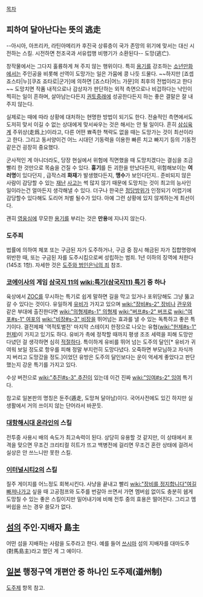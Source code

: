 [[목차]]
== 피하여 달아난다는 뜻의 逃走 ==
--아시아, 아프리카, 라틴아메리카 후진국 상류층이 국가 존망의 위기에 맞서는 대신 시전하는 스킬. 시전하면 천조국과 서유럽행 비행기가 소환된다--
도망(逃亡).

창작물에서는 그다지 훌륭하게 쳐 주지 않는 행위이다. 특히 [[용기]]를 강조하는 [[소년만화]]에서는 주인공을 비롯해 선역이 도망가는 일은 가뭄에 콩 나듯 드물다. ~~하지만 [죠셉 죠스타|누][쿠죠 죠타로|군가]에 의하면 [죠스타|어느 가문]의 최후의 전법이라고 한다~~ 도망치면 작품 내적으로나 감상자가 판단하는 외적 측면으로나 비겁하다는 낙인이 찍히는 일이 흔하며, 살아남는다든지 [[권토중래]]에 성공한다든지 하는 좋은 결말은 잘 내주지 않는다.

실제로는 때에 따라 상황에 대처하는 현명한 방법이 되기도 한다. 전술적인 측면에서도 도저히 맞서 이길 수 없는 상대에게 맞서싸우는 것은 해서는 안 될 일이다. 흔히 [[삼십육계]] 주위상(走爲上)이라고, 다른 어떤 뾰족한 책략도 없을 때는 도망가는 것이 최선이라고 한다. 그리고 동서양이건 어느 시대던 기동력을 이용한 빠른 치고 빠지기 등의 기동전 같은건 굉장히 중요했다.

군사적인 게 아니더라도, 당장 현실에서 위험에 직면했을 때 도망치겠다는 결심을 조금 빨리 한 것만으로 목숨을 건질 수 있다. '''흉기'''를 든 괴한을 만났다든지, 위험해보이는 '''여러명'''이 있다던지 , 급작스레 '''화재'''가 발생했다든지, '''맹수'''가 보인다던지.. 준비되지 않은 사람이 감당할 수 있는 [[재난]] [[사고]]는 썩 많지 않기 때문에 도망치는 것이 최고의 능사인 일이라는건 얼마든지 생각해낼 수 있다.
더구나 한국은 [[정당방위]]가 인정되기 어렵기에 감당할수 있다해도 도리어 처벌 될수가 있다. 아예 그런 상황에 있지 않게하는게 최선이다.

괜히 [[영웅심]]에 무모한 [[용기]]를 부리는 것은 '''만용'''에 지나지 않는다. 

=== 도주죄 ===
법률에 의하여 체포 또는 구금된 자가 도주하거나, 구금 중 잠시 해금된 자가 집합명령에 위반한 때, 또는 구금된 자를 도주시킴으로써 성립하는 범죄. 1년 이하의 징역에 처한다(145조 1항). 자세한 것은 [[도주와 범인은닉의 죄]] 참조.

=== [[코에이]]사의 게임 [[삼국지 11]]의 [[wiki:특기(삼국지11) 특기]] 중 하나 ===
육상에서 [[ZOC]]를 무시하는 특기로 쉽게 말하면 길을 막고 있거나 포위당해도 그냥 뚫고 갈 수 있다는 것이다. 유일하게 [[유비]]가 가지고 있으며 [[wiki:"장비#s-2" 장비]]나 [[관우]]와 같은 부대에 출진한다면 [[wiki:"의형제#s-1" 의형제]] [[wiki:"버프#s-2" 버프]]로 [[wiki:"여포#s-1" 여포]]의 [[wiki:"비장#s-3" 비장]]을 뛰어넘는 효과를 낼 수 있는 독특하고 좋은 특기이다. 결전제패 '역적토벌전' 마지막 스테이지 한정으로 나오는 유협([[wiki:"헌제#s-1" 헌제]])이 가지고 있기도 하다. 유비가 촉에 정착할 때까지 평생 조조 세력을 피해 도망만 다녔던 걸 생각하면 심히 [[적절]]하다. 특이하게 유비를 뛰어 넘는 도주의 달인[* 유비가 귀여워 보일 정도로 항우를 피해 정말 부지런히 도망다녔다. 오죽하면 부모님하고 자식까지 버리고 도망갔을 정도.]이었던 유방은 도주의 달인보다는 운이 억세게 좋았다고 판단했는지 강운 특기를 가지고 있다.

수상 버전으로 [[wiki:"추진#s-3" 추진]]이 있는데 이건 진짜 [[wiki:"잉여#s-2" 잉여]] 특기다.

참고로 일본판의 명칭은 둔주(遁走, 도망쳐 달아남)이다. 국어사전에도 있긴 하지만 실생활에서 거의 쓰이지 않는 단어라서 바꾼듯.

=== [[대항해시대 온라인]]의 스킬 ===
전투중 사용시 배의 속도가 최고속력이 된다.
상당히 유용할 것 같지만, 이 상태에서 포격을 맞으면 무조건 크리티컬 히트가 뜨고 백병전에 걸리면 무조건 혼란 상태에 걸려서 실상은 안 쓰느니만 못한 스킬.

=== [[이터널시티2]]의 스킬 ===
질주 게이지를 어느정도 회복시킨다. 사냥을 끝내고 빨리 [[wiki:"장비를 정지합니다"여길 빠져나가고]] 싶을 때 고공점프와 도주를 번갈아 쓰면서 가면 멤버쉽 없이도 충분히 쉡게 도망칠 수 있는 좋은 스킬이지만 밀어내기에 비해 전투 중의 효용은 떨어진다. 그리고 멤버쉽을 쓰는 경우 쓸모가 없다.

== [[섬]]의 주인·지배자 島主 ==
어떤 섬을 지배하는 사람을 도주라고 한다. 예를 들어 [[쓰시마]] 섬의 지배자를 대마도주(對馬島主)라고 했던 게 그 예이다.

== [[일본]] 행정구역 개편안 중 하나인 도주제(道州制) ==
[[도주제]] 항목 참고.
